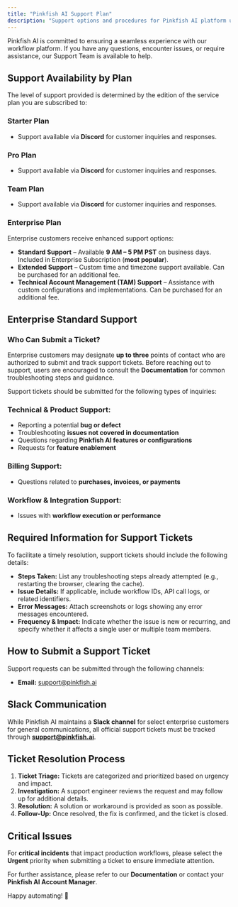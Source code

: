 ```yaml
---
title: "Pinkfish AI Support Plan"
description: "Support options and procedures for Pinkfish AI platform users"
---
```


Pinkfish AI is committed to ensuring a seamless experience with our workflow platform. If you have any questions, encounter issues, or require assistance, our Support Team is available to help.

## Support Availability by Plan

The level of support provided is determined by the edition of the service plan you are subscribed to:

### Starter Plan

- Support available via **Discord** for customer inquiries and responses.

### Pro Plan

- Support available via **Discord** for customer inquiries and responses.

### Team Plan

- Support available via **Discord** for customer inquiries and responses.

### Enterprise Plan

Enterprise customers receive enhanced support options:

- **Standard Support** – Available **9 AM – 5 PM PST** on business days. Included in Enterprise Subscription (**most popular**).
- **Extended Support** – Custom time and timezone support available. Can be purchased for an additional fee.
- **Technical Account Management (TAM) Support** – Assistance with custom configurations and implementations. Can be purchased for an additional fee.

## Enterprise Standard Support

### Who Can Submit a Ticket?

Enterprise customers may designate **up to three** points of contact who are authorized to submit and track support tickets. Before reaching out to support, users are encouraged to consult the **Documentation** for common troubleshooting steps and guidance.

Support tickets should be submitted for the following types of inquiries:

### Technical & Product Support:

- Reporting a potential **bug or defect**
- Troubleshooting **issues not covered in documentation**
- Questions regarding **Pinkfish AI features or configurations**
- Requests for **feature enablement**

### Billing Support:

- Questions related to **purchases, invoices, or payments**

### Workflow & Integration Support:

- Issues with **workflow execution or performance**

## Required Information for Support Tickets

To facilitate a timely resolution, support tickets should include the following details:

- **Steps Taken:** List any troubleshooting steps already attempted (e.g., restarting the browser, clearing the cache).
- **Issue Details:** If applicable, include workflow IDs, API call logs, or related identifiers.
- **Error Messages:** Attach screenshots or logs showing any error messages encountered.
- **Frequency & Impact:** Indicate whether the issue is new or recurring, and specify whether it affects a single user or multiple team members.

## How to Submit a Support Ticket

Support requests can be submitted through the following channels:

- **Email:** support@pinkfish.ai

## Slack Communication

While Pinkfish AI maintains a **Slack channel** for select enterprise customers for general communications, all official support tickets must be tracked through **support@pinkfish.ai**.

## Ticket Resolution Process

1. **Ticket Triage:** Tickets are categorized and prioritized based on urgency and impact.
2. **Investigation:** A support engineer reviews the request and may follow up for additional details.
3. **Resolution:** A solution or workaround is provided as soon as possible.
4. **Follow-Up:** Once resolved, the fix is confirmed, and the ticket is closed.

## Critical Issues

For **critical incidents** that impact production workflows, please select the **Urgent** priority when submitting a ticket to ensure immediate attention.

For further assistance, please refer to our **Documentation** or contact your **Pinkfish AI Account Manager**.

Happy automating! 🚀
